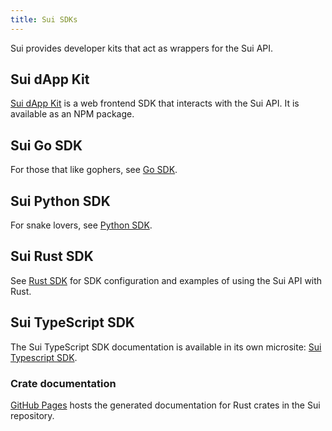 ```yaml
---
title: Sui SDKs
---
```


Sui provides developer kits that act as wrappers for the Sui API.

## Sui dApp Kit

[Sui dApp Kit](https://sdk.mystenlabs.com/dapp-kit) is a web frontend SDK that interacts with the Sui API. It is available as an NPM package.

## Sui Go SDK

For those that like gophers, see [Go SDK](https://github.com/block-vision/sui-go-sdk).

## Sui Python SDK

For snake lovers, see [Python SDK](https://github.com/FrankC01/pysui).

## Sui Rust SDK

See [Rust SDK](./rust-sdk.mdx) for SDK configuration and examples of using the Sui API with Rust.

## Sui TypeScript SDK

The Sui TypeScript SDK documentation is available in its own microsite: [Sui Typescript SDK](https://sdk.mystenlabs.com/typescript).


### Crate documentation

[GitHub Pages](https://mystenlabs.github.io/sui/sui_sdk/index.html) hosts the generated documentation for Rust crates in the Sui repository.
